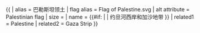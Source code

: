 {{ {{{1<noinclude>|country showdata</noinclude>}}}
| alias = 巴勒斯坦领土
| flag alias = Flag of Palestine.svg
| alt attribute = Palestinian flag
| size = {{{size|}}}
| name = {{#if: {{{name|}}} | {{{name|}}} | 约旦河西岸和加沙地带 }}
<noinclude>
| related1 = Palestine
| related2 = Gaza Strip
</noinclude>
}}